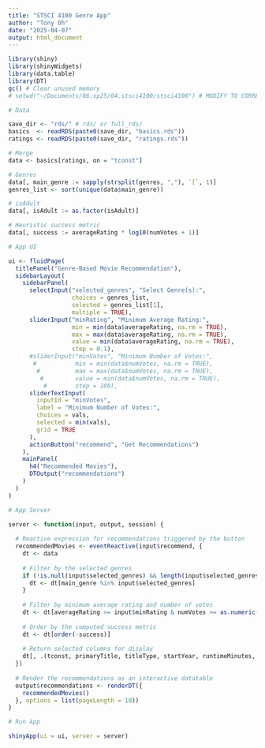```yaml
---
title: "STSCI 4100 Genre App"
author: "Tony Oh"
date: "2025-04-07"
output: html_document
---
```


```r
library(shiny)
library(shinyWidgets)
library(data.table)
library(DT)
gc() # Clear unused memory
# setwd("~/Documents/06.sp25/04.stsci4100/stsci4100") # MODIFY TO CORRECT WD
```

```r
# Data

save_dir <- "rds/" # rds/ or full_rds/
basics  <- readRDS(paste0(save_dir, "basics.rds"))
ratings <- readRDS(paste0(save_dir, "ratings.rds"))

# Merge
data <- basics[ratings, on = "tconst"]

# Genres
data[, main_genre := sapply(strsplit(genres, ","), `[`, 1)]
genres_list <- sort(unique(data$main_genre))

# isAdult
data[, isAdult := as.factor(isAdult)]

# Heuristic success metric
data[, success := averageRating * log10(numVotes + 1)]
```

```r
# App UI

ui <- fluidPage(
  titlePanel("Genre-Based Movie Recommendation"),
  sidebarLayout(
    sidebarPanel(
      selectInput("selected_genres", "Select Genre(s):", 
                  choices = genres_list, 
                  selected = genres_list[1], 
                  multiple = TRUE),
      sliderInput("minRating", "Minimum Average Rating:",
                  min = min(data$averageRating, na.rm = TRUE),
                  max = max(data$averageRating, na.rm = TRUE),
                  value = min(data$averageRating, na.rm = TRUE),
                  step = 0.1),
      #sliderInput("minVotes", "Minimum Number of Votes:",
       #           min = min(data$numVotes, na.rm = TRUE),
        #          max = max(data$numVotes, na.rm = TRUE),
         #         value = min(data$numVotes, na.rm = TRUE),
          #        step = 100),
      sliderTextInput(
        inputId = "minVotes",
        label = "Minimum Number of Votes:",
        choices = vals,
        selected = min(vals),
        grid = TRUE
      ),
      actionButton("recommend", "Get Recommendations")
    ),
    mainPanel(
      h4("Recommended Movies"),
      DTOutput("recommendations")
    )
  )
)

# App Server

server <- function(input, output, session) {
  
  # Reactive expression for recommendations triggered by the button
  recommendedMovies <- eventReactive(input$recommend, {
    dt <- data
    
    # Filter by the selected genres
    if (!is.null(input$selected_genres) && length(input$selected_genres) > 0) {
      dt <- dt[main_genre %in% input$selected_genres]
    }
    
    # Filter by minimum average rating and number of votes
    dt <- dt[averageRating >= input$minRating & numVotes >= as.numeric(input$minVotes)]
    
    # Order by the computed success metric
    dt <- dt[order(-success)]
    
    # Return selected columns for display
    dt[, .(tconst, primaryTitle, titleType, startYear, runtimeMinutes, main_genre, averageRating, numVotes, success)]
  })
  
  # Render the recommendations as an interactive datatable
  output$recommendations <- renderDT({
    recommendedMovies()
  }, options = list(pageLength = 10))
}

# Run App

shinyApp(ui = ui, server = server)
```
